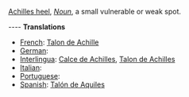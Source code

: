 [[Achilles heel]], ''[[Noun]]'', a small vulnerable or weak spot.

---- 
'''Translations''' 
* [[French]]: [[Talon de Achille]] 
* [[German]]: [[]] 
* [[Interlingua]]: [[Calce de Achilles]], [[Talon de Achilles]] 
* [[Italian]]: [[]] 
* [[Portuguese]]: [[]] 
* [[Spanish]]: [[Talón de Aquiles]]
